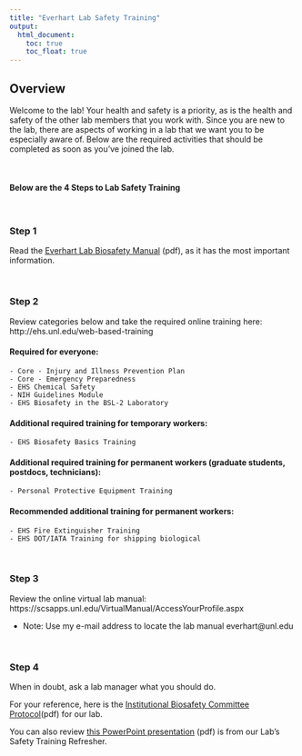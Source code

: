 ```yaml
---
title: "Everhart Lab Safety Training"
output:
  html_document:
    toc: true
    toc_float: true
---
```

## Overview

Welcome to the lab!  Your health and safety is a priority, as is the health and safety of the other lab members that you work with.  Since you are new to the lab, there are aspects of working in a lab that we want you to be especially aware of.  Below are the required activities that should be completed as soon as you’ve joined the lab.

<br>

#### **Below are the 4 Steps to Lab Safety Training**

<br>

### **Step 1** 
Read the <a href="documents/Biosafety Manual.pdf">Everhart Lab Biosafety Manual</a> (pdf), as it has the most important information.

<br>

### **Step 2**
Review categories below and take the required online training here: http://ehs.unl.edu/web-based-training

#### Required for everyone:

    - Core - Injury and Illness Prevention Plan
    - Core - Emergency Preparedness
    - EHS Chemical Safety
    - NIH Guidelines Module
    - EHS Biosafety in the BSL-2 Laboratory

#### Additional required training for temporary workers:

    - EHS Biosafety Basics Training

#### Additional required training for permanent workers (graduate students, postdocs, technicians):

    - Personal Protective Equipment Training

#### Recommended additional training for permanent workers:

    - EHS Fire Extinguisher Training
    - EHS DOT/IATA Training for shipping biological

<br>

### **Step 3**
Review the online virtual lab manual: https://scsapps.unl.edu/VirtualManual/AccessYourProfile.aspx

- Note: Use my e-mail address to locate the lab manual everhart@unl.edu

<br>

### **Step 4**
When in doubt, ask a lab manager what you should do.

For your reference, here is the <a href="documents/IBC_July2015.pdf">Institutional Biosafety Committee Protocol</a>(pdf) for our lab.

You can also review <a href="documents/SafteyRefresher-BestPractices_Everhart_9-9-2016.pdf"> this PowerPoint presentation</a> (pdf) is from our Lab's Safety Training Refresher.

